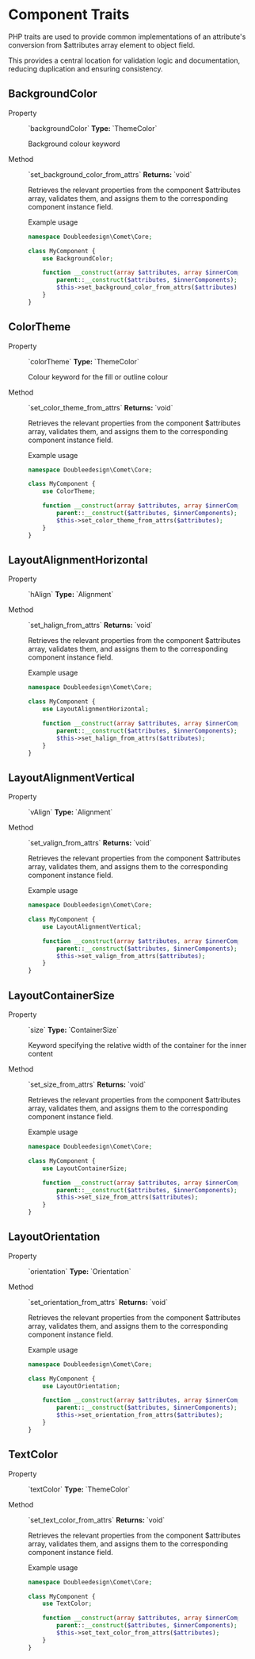<h1>Component Traits</h1><p>PHP traits are used to provide common implementations of an attribute's conversion from $attributes array element to object field.</p><p>This provides a central location for validation logic and documentation, reducing duplication and ensuring consistency.</p>

<div className="two-column-doc-section">
<div>
<h2>BackgroundColor</h2>
<dl>
<dt>Property</dt><dd><p>`backgroundColor` <strong>Type: </strong> `ThemeColor`</p><p>Background colour keyword</p></dd><dt>Method</dt><dd><p>`set_background_color_from_attrs` <strong>Returns: </strong> `void`</p><p>Retrieves the relevant properties from the component $attributes array, validates them, and assigns them to the corresponding component instance field.</p></dd>
</dl></div>

<figure>

<figcaption>Example usage</figcaption>

```php
namespace Doubleedesign\Comet\Core;

class MyComponent {
    use BackgroundColor;

    function __construct(array $attributes, array $innerComponents) {
        parent::__construct($attributes, $innerComponents);
        $this->set_background_color_from_attrs($attributes);
    }
}
```

</figure>
</div>
<div className="two-column-doc-section">
<div>
<h2>ColorTheme</h2>
<dl>
<dt>Property</dt><dd><p>`colorTheme` <strong>Type: </strong> `ThemeColor`</p><p>Colour keyword for the fill or outline colour</p></dd><dt>Method</dt><dd><p>`set_color_theme_from_attrs` <strong>Returns: </strong> `void`</p><p>Retrieves the relevant properties from the component $attributes array, validates them, and assigns them to the corresponding component instance field.</p></dd>
</dl></div>

<figure>

<figcaption>Example usage</figcaption>

```php
namespace Doubleedesign\Comet\Core;

class MyComponent {
    use ColorTheme;

    function __construct(array $attributes, array $innerComponents) {
        parent::__construct($attributes, $innerComponents);
        $this->set_color_theme_from_attrs($attributes);
    }
}
```

</figure>
</div>
<div className="two-column-doc-section">
<div>
<h2>LayoutAlignmentHorizontal</h2>
<dl>
<dt>Property</dt><dd><p>`hAlign` <strong>Type: </strong> `Alignment`</p><p></p></dd><dt>Method</dt><dd><p>`set_halign_from_attrs` <strong>Returns: </strong> `void`</p><p>Retrieves the relevant properties from the component $attributes array, validates them, and assigns them to the corresponding component instance field.</p></dd>
</dl></div>

<figure>

<figcaption>Example usage</figcaption>

```php
namespace Doubleedesign\Comet\Core;

class MyComponent {
    use LayoutAlignmentHorizontal;

    function __construct(array $attributes, array $innerComponents) {
        parent::__construct($attributes, $innerComponents);
        $this->set_halign_from_attrs($attributes);
    }
}
```

</figure>
</div>
<div className="two-column-doc-section">
<div>
<h2>LayoutAlignmentVertical</h2>
<dl>
<dt>Property</dt><dd><p>`vAlign` <strong>Type: </strong> `Alignment`</p><p></p></dd><dt>Method</dt><dd><p>`set_valign_from_attrs` <strong>Returns: </strong> `void`</p><p>Retrieves the relevant properties from the component $attributes array, validates them, and assigns them to the corresponding component instance field.</p></dd>
</dl></div>

<figure>

<figcaption>Example usage</figcaption>

```php
namespace Doubleedesign\Comet\Core;

class MyComponent {
    use LayoutAlignmentVertical;

    function __construct(array $attributes, array $innerComponents) {
        parent::__construct($attributes, $innerComponents);
        $this->set_valign_from_attrs($attributes);
    }
}
```

</figure>
</div>
<div className="two-column-doc-section">
<div>
<h2>LayoutContainerSize</h2>
<dl>
<dt>Property</dt><dd><p>`size` <strong>Type: </strong> `ContainerSize`</p><p>Keyword specifying the relative width of the container for the inner content</p></dd><dt>Method</dt><dd><p>`set_size_from_attrs` <strong>Returns: </strong> `void`</p><p>Retrieves the relevant properties from the component $attributes array, validates them, and assigns them to the corresponding component instance field.</p></dd>
</dl></div>

<figure>

<figcaption>Example usage</figcaption>

```php
namespace Doubleedesign\Comet\Core;

class MyComponent {
    use LayoutContainerSize;

    function __construct(array $attributes, array $innerComponents) {
        parent::__construct($attributes, $innerComponents);
        $this->set_size_from_attrs($attributes);
    }
}
```

</figure>
</div>
<div className="two-column-doc-section">
<div>
<h2>LayoutOrientation</h2>
<dl>
<dt>Property</dt><dd><p>`orientation` <strong>Type: </strong> `Orientation`</p><p></p></dd><dt>Method</dt><dd><p>`set_orientation_from_attrs` <strong>Returns: </strong> `void`</p><p>Retrieves the relevant properties from the component $attributes array, validates them, and assigns them to the corresponding component instance field.</p></dd>
</dl></div>

<figure>

<figcaption>Example usage</figcaption>

```php
namespace Doubleedesign\Comet\Core;

class MyComponent {
    use LayoutOrientation;

    function __construct(array $attributes, array $innerComponents) {
        parent::__construct($attributes, $innerComponents);
        $this->set_orientation_from_attrs($attributes);
    }
}
```

</figure>
</div>
<div className="two-column-doc-section">
<div>
<h2>TextColor</h2>
<dl>
<dt>Property</dt><dd><p>`textColor` <strong>Type: </strong> `ThemeColor`</p><p></p></dd><dt>Method</dt><dd><p>`set_text_color_from_attrs` <strong>Returns: </strong> `void`</p><p>Retrieves the relevant properties from the component $attributes array, validates them, and assigns them to the corresponding component instance field.</p></dd>
</dl></div>

<figure>

<figcaption>Example usage</figcaption>

```php
namespace Doubleedesign\Comet\Core;

class MyComponent {
    use TextColor;

    function __construct(array $attributes, array $innerComponents) {
        parent::__construct($attributes, $innerComponents);
        $this->set_text_color_from_attrs($attributes);
    }
}
```

</figure>
</div>
